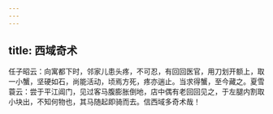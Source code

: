 ```yaml
---
---
---
```

title: 西域奇术
---




任子昭云：向寓都下时，邻家儿患头疼，不可忍，有回回医官，用刀划开额上，取一小蟹，坚硬如石，尚能活动，顷焉方死，疼亦遄止。当求得蟹，至今藏之。夏雪蓑云：尝于平江阊门，见过客马腹膨胀倒地，店中偶有老回回见之，于左腿内割取小块出，不知何物也，其马随起即骑而去。信西域多奇术哉！